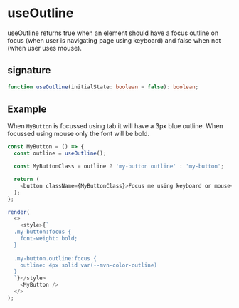 
<Meta title="useOutline" />

# useOutline

useOutline returns true when an element should have a focus outline on focus (when user is navigating page using keyboard) and false when not (when user uses mouse).

## signature

```ts
function useOutline(initialState: boolean = false): boolean;
```

## Example

When `MyButton` is focussed using tab it will have a 3px blue outline. When focussed using mouse only the font will be bold.

```js live withRender
const MyButton = () => {
  const outline = useOutline();

  const MyButtonClass = outline ? 'my-button outline' : 'my-button';

  return (
    <button className={MyButtonClass}>Focus me using keyboard or mouse</button>
  );
};

render(
  <>
    <style>{`
  .my-button:focus {
    font-weight: bold;
  }
  
  .my-button.outline:focus {
    outline: 4px solid var(--mvn-color-outline)
  }
  `}</style>
    <MyButton />
  </>
);
```
